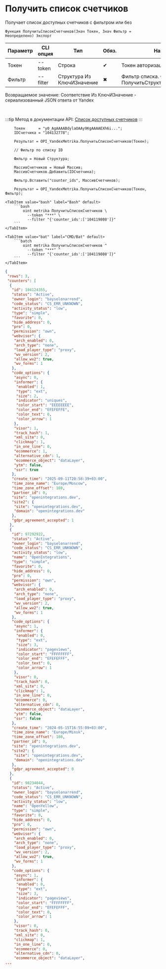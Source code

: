 ﻿---
sidebar_position: 6
description: Получить список счетчиков и другие функции для работы с Yandex Metrika в Открытом пакете интеграций - бесплатной open-source библиотеке интеграций для 1С:Предприятие 8, OneScript и CLI
keywords: [1C, 1С, 1С:Предприятие, 1С:Предприятие 8.3, API, Интеграция, Сервисы, Обмен, OneScript, CLI, Yandex Metrika]
---


# Получить список счетчиков
 Получает список доступных счетчиков с фильтром или без



`Функция ПолучитьСписокСчетчиков(Знач Токен, Знач Фильтр = Неопределено) Экспорт`

  | Параметр | CLI опция | Тип | Обяз. | Назначение |
  |-|-|-|-|-|
  | Токен | --token | Строка | &#x2714; | Токен авторизации |
  | Фильтр | --filter | Структура Из КлючИЗначение | &#x2716; | Фильтр списка. См. ПолучитьСтруктуруФильтраСчетчиков |

  
  Возвращаемое значение:   Соответствие Из КлючИЗначение - сериализованный JSON ответа от Yandex

<br/>

:::tip
Метод в документации API: [Список доступных счетчиков](https://yandex.ru/dev/metrika/ru/management/openapi/counter/counters)
:::
<br/>



```bsl title="Пример использования для 1С:Предприятие/OneScript"
    Токен      = "y0_AgAAAABdylaOAAy9KgAAAAEXh6i...";
    IDСчетчика = "104132778";

    Результат = OPI_YandexMetrika.ПолучитьСписокСчетчиков(Токен);

    // Фильтр по списку ID

    Фильтр = Новый Структура;

    МассивСчетчиков = Новый Массив;
    МассивСчетчиков.Добавить(IDСчетчика);

    Фильтр.Вставить("counter_ids", МассивСчетчиков);

    Результат = OPI_YandexMetrika.ПолучитьСписокСчетчиков(Токен, Фильтр);
```
    

 <Tabs>
  
    <TabItem value="bash" label="Bash" default>
        ```bash
            oint metrika ПолучитьСписокСчетчиков \
              --token "***" \
              --filter "{'counter_ids':['104119808']}"
        ```
    </TabItem>
  
    <TabItem value="bat" label="CMD/Bat" default>
        ```batch
            oint metrika ПолучитьСписокСчетчиков ^
              --token "***" ^
              --filter "{'counter_ids':['104119808']}"
        ```
    </TabItem>
</Tabs>


```json title="Результат"
{
 "rows": 3,
 "counters": [
  {
   "id": 104124355,
   "status": "Active",
   "owner_login": "bayselonarrend",
   "code_status": "CS_ERR_UNKNOWN",
   "activity_status": "low",
   "type": "simple",
   "favorite": 0,
   "hide_address": 0,
   "pro": 0,
   "permission": "own",
   "webvisor": {
    "arch_enabled": 0,
    "arch_type": "none",
    "load_player_type": "proxy",
    "wv_version": 2,
    "allow_wv2": true,
    "wv_forms": 1
   },
   "code_options": {
    "async": 0,
    "informer": {
     "enabled": 1,
     "type": "ext",
     "size": 2,
     "indicator": "uniques",
     "color_start": "EEEEEEEE",
     "color_end": "EFEFEFFE",
     "color_text": 0,
     "color_arrow": 1
    },
    "visor": 1,
    "track_hash": 1,
    "xml_site": 0,
    "clickmap": 1,
    "in_one_line": 0,
    "ecommerce": 1,
    "alternative_cdn": 1,
    "ecommerce_object": "dataLayer",
    "ytm": false,
    "ssr": true
   },
   "create_time": "2025-09-11T20:58:39+03:00",
   "time_zone_name": "Europe/Moscow",
   "time_zone_offset": 180,
   "partner_id": 0,
   "site": "openintegrations.dev",
   "site2": {
    "site": "openintegrations.dev",
    "domain": "openintegrations.dev"
   },
   "gdpr_agreement_accepted": 1
  },
  {
   "id": 97292922,
   "status": "Active",
   "owner_login": "bayselonarrend",
   "code_status": "CS_ERR_UNKNOWN",
   "activity_status": "low",
   "name": "OpenIntegrations",
   "type": "simple",
   "favorite": 0,
   "hide_address": 0,
   "pro": 0,
   "permission": "own",
   "webvisor": {
    "arch_enabled": 0,
    "arch_type": "none",
    "load_player_type": "proxy",
    "wv_version": 2,
    "allow_wv2": true,
    "wv_forms": 1
   },
   "code_options": {
    "async": 1,
    "informer": {
     "enabled": 0,
     "type": "ext",
     "size": 3,
     "indicator": "pageviews",
     "color_start": "FFFFFFFF",
     "color_end": "EFEFEFFF",
     "color_text": 0,
     "color_arrow": 1
    },
    "visor": 0,
    "track_hash": 0,
    "xml_site": 0,
    "clickmap": 1,
    "in_one_line": 0,
    "ecommerce": 0,
    "alternative_cdn": 0,
    "ecommerce_object": "dataLayer",
    "ytm": false,
    "ssr": false
   },
   "create_time": "2024-05-15T16:55:09+03:00",
   "time_zone_name": "Europe/Minsk",
   "time_zone_offset": 180,
   "partner_id": 0,
   "site": "openintegrations.dev",
   "site2": {
    "site": "openintegrations.dev",
    "domain": "openintegrations.dev"
   },
   "gdpr_agreement_accepted": 0
  },
  {
   "id": 98234044,
   "status": "Active",
   "owner_login": "bayselonarrend",
   "code_status": "CS_ERR_UNKNOWN",
   "activity_status": "low",
   "name": "OpenYellow",
   "type": "simple",
   "favorite": 0,
   "hide_address": 0,
   "pro": 0,
   "permission": "own",
   "webvisor": {
    "arch_enabled": 0,
    "arch_type": "none",
    "load_player_type": "proxy",
    "wv_version": 2,
    "allow_wv2": true,
    "wv_forms": 1
   },
   "code_options": {
    "async": 1,
    "informer": {
     "enabled": 0,
     "type": "ext",
     "size": 3,
     "indicator": "pageviews",
     "color_start": "FFFFFFFF",
     "color_end": "EFEFEFFF",
     "color_text": 0,
     "color_arrow": 1
    },
    "visor": 0,
    "track_hash": 0,
    "xml_site": 0,
    "clickmap": 1,
    "in_one_line": 0,
    "ecommerce": 0,
    "alternative_cdn": 0,
    "ecommerce_object": "dataLayer",
...
```
